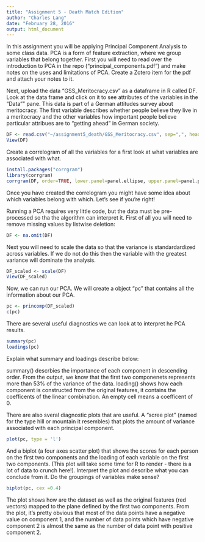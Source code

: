 ```yaml
---
title: "Assignment 5 - Death Match Edition"
author: "Charles Lang"
date: "February 28, 2016"
output: html_document
---
```

In this assignment you will be applying Principal Component Analysis to some class data. PCA is a form of feature extraction, where we group variables that belong together. First you will need to read over the introduction to PCA in the repo ("principal_components.pdf") and make notes on the uses and limitations of PCA. Create a Zotero item for the pdf and attach your notes to it.

Next, upload the data "GSS_Meritocracy.csv" as a dataframe in R called DF. Look at the data frame and click on it to see attributes of the variables in the "Data"" pane. This data is part of a German attitudes survey about meritocracy. The first variable describes whether people believe they live in a meritocracy and the other variables how important people believe particular attribues are to "getting ahead" in German society. 
```r
DF <- read.csv("~/assignment5_death/GSS_Meritocracy.csv", sep=",", header=TRUE)
View(DF)
```

Create a correlogram of all the variables for a first look at what variables are associated with what.
```r
install.packages("corrgram")
library(corrgram)
corrgram(DF, order=TRUE, lower.panel=panel.ellipse, upper.panel=panel.pts, text.panel=panel.txt, diag.panel=panel.minmax, main="meritocracy attitudes")
```

Once you have created the correlogram you might have some idea about which variables belong with which. Let's see if you're right!

Running a PCA requires very little code, but the data must be pre-processed so tha the algorithm can interpret it. First of all you will need to remove missing values by listwise deletion:

```r
DF <- na.omit(DF)
```

Next you will need to scale the data so that the variance is standardardized across variables. If we do not do this then the variable with the greatest variance will dominate the analysis.

```r
DF_scaled <- scale(DF)
View(DF_scaled)
```

Now, we can run our PCA. We will create a object "pc" that contains all the information about our PCA.

```r
pc <- princomp(DF_scaled)
c(pc)
```

There are several useful diagnostics we can look at to interpret he PCA results.

```r
summary(pc)
loadings(pc)
```

Explain what summary and loadings describe below:

summary() descrbies the importance of each component in descending order. From the output, we know that the first two componenets represents more than 53% of the variance of the data. loading() shows how each component is constructed from the original features, it contains the coefficents of the linear combination. An empty cell means a coefficent of 0.

There are also sveral diagnostic plots that are useful. A "scree plot" (named for the type hill or mountain it resembles) that plots the amount of variance associated with each principal component. 
```r
plot(pc, type = 'l')
```

And a biplot (a four axes scatter plot) that shows the scores for each person on the first two components and the loading of each variable on the first two components. (This plot will take some time for R to render - there is a lot of data to crunch here!). Interpret the plot and describe what you can conclude from it. Do the groupings of variables make sense?

```r
biplot(pc, cex =0.4)
```

The plot shows how are the dataset as well as the original features (red vectors) mapped to the plane defined by the first two components. From the plot, it's pretty obvious that most of the data points have a negative value on component 1, and the number of data points which have negative component 2 is almost the same as the number of data point with positive component 2.